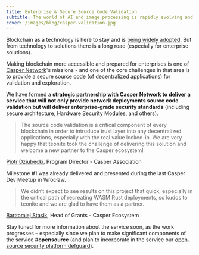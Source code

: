 ```yaml
---
title: Enterprise & Secure Source Code Validation 
subtitle: The world of AI and image processing is rapidly evolving and staying ahead of the curve requires keen insight into the latest technologies and strategies.
cover: /images/blog/casper-validation.jpg
---
```


Blockchain as a technology is here to stay and is [being widely adopted](https://www.bloomberg.com/news/articles/2023-09-07/jpmorgan-jpm-explores-blockchain-deposit-token-for-payment-settlement?ref=teonite.com). But from technology to solutions there is a long road (especially for enterprise solutions).

Making blockchain more accessible and prepared for enterprises is one of [Casper Network](https://casper.network/?ref=teonite.com)'s missions - and one of the core challenges in that area is to provide a secure source code (of decentralized applications) for validation and exploration.

We have formed a **strategic partnership with Casper Network to deliver a service that will not only provide network deployments source code validation but will deliver enterprise-grade security standards** (including secure architecture, Hardware Security Modules, and others).

> The source code validation is a critical component of every blockchain in 
> order to intruduce trust layer into any decentralized applications, 
> especially with the real value locked-in. We are very happy that teonite
> took the challenge of delivering this solution and welcome a new 
> partner to the Casper ecosystem!

[Piotr Dziubecki](https://www.linkedin.com/in/piotrdziubecki/?ref=teonite.com), Program Director - Casper Association

Milestone #1 was already delivered and presented during the last Casper Dev Meetup in Wrocław.

> We didn’t expect to see results on this project that quick, especially in 
> the critical path of recreating WASM Rust deployments, so kudos to 
> teonite and we are glad to have them as a partner.

[Bartłomiej Stasik](https://www.linkedin.com/in/bart%C5%82omiej-stasik/?ref=teonite.com), Head of Grants - Casper Ecosystem

Stay tuned for more information about the service soon, as the work 
progresses – especially since we plan to make significant components of 
the service #**opensource** (and plan to incorporate in the service our [open-source security platform defguard](https://github.com/defguard/defguard/?ref=teonite.com)).